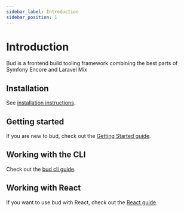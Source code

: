 ```yaml
---
sidebar_label: Introduction
sidebar_position: 1
---
```



# Introduction

Bud is a frontend build tooling framework combining the best parts of Symfony Encore and Laravel Mix

## Installation

See [installation instructions](/guide/installation).

## Getting started

If you are new to bud, check out the [Getting Started guide](/guide/getting-started/intro).

## Working with the CLI

Check out the [bud cli guide](/guide/bud-cli/introduction).

## Working with React

If you want to use bud with React, check out the [React guide](/guide/react/intro).
